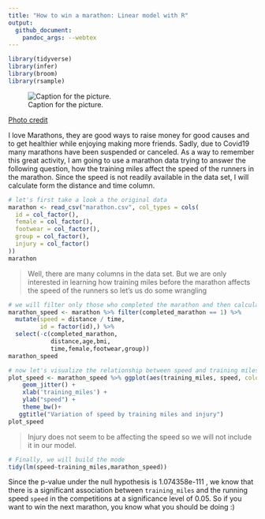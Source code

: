 ```yaml
---
title: "How to win a marathon: Linear model with R"
output:
  github_document:
    pandoc_args: --webtex
---
```


```r
library(tidyverse)
library(infer)
library(broom)
library(rsample)
```


![Caption for the picture.](marathon.jpg)

[Photo credit](https://miro.medium.com/max/620/0*F_jy9bXTi5q80nDe.jpg)


I love Marathons, they are good ways to raise money for good causes and to get healthier while enjoying making more friends. Sadly, due to Covid19 many marathons have been suspended or canceled. As a way to remember this great activity, I am going to use a marathon data trying to answer the following question, how the training miles affect the speed of the runners in the marathon. Since the speed is not readily available in the data set, I will calculate form the distance and time column.


```r
# let's first take a look a the original data 
marathon <- read_csv("marathon.csv", col_types = cols(
  id = col_factor(),
  female = col_factor(),
  footwear = col_factor(),
  group = col_factor(),
  injury = col_factor()
))
marathon
```
>  Well, there are many columns in the data set. But we are only interested in learning how training miles before the marathon affects the speed of the runners so let's us do some wrangling

```r
# we will filter only those who completed the marathon and then calculate the speed
marathon_speed <- marathon %>% filter(completed_marathon == 1) %>%
  mutate(speed = distance / time,
         id = factor(id),) %>%
  select(-c(completed_marathon,
            distance,age,bmi,
            time,female,footwear,group))
marathon_speed
```

```r
# now let's visualize the relationship between speed and training miles and injury
plot_speed <- marathon_speed %>% ggplot(aes(training_miles, speed, color = injury))+
    geom_jitter() + 
    xlab('training_miles') + 
    ylab("speed") + 
    theme_bw()+
   ggtitle("Variation of speed by training miles and injury")
plot_speed
```

> Injury does not seem to be affecting the speed so we will not include it in our model.

```r
# Finally, we will build the mode
tidy(lm(speed~training_miles,marathon_speed))
```

Since the p-value under the null hypothesis is 1.074358e-111 , we know that there is a significant association between `training_miles` and the running speed `speed` in the competitions at a significance level of 0.05. So if you want to win the next marathon, you know what you should be doing :)


